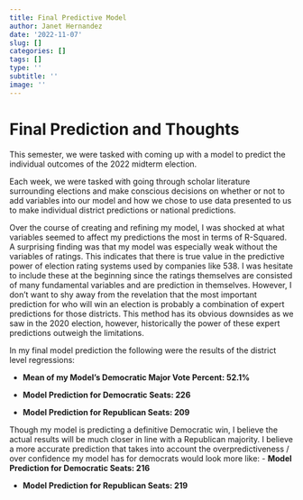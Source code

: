 ```yaml
---
title: Final Predictive Model
author: Janet Hernandez
date: '2022-11-07'
slug: []
categories: []
tags: []
type: ''
subtitle: ''
image: ''
---
```


# Final Prediction and Thoughts # 


This semester, we were tasked with coming up with a model to predict the individual outcomes of the 2022 midterm election. 

Each week, we were tasked with going through scholar literature surrounding elections and make conscious decisions on whether or not to add variables into our model and how we chose to use data presented to us to make individual district predictions or national predictions. 

Over the course of creating and refining my model, I was shocked at what variables seemed to affect my predictions the most in terms of R-Squared. A surprising finding was that my model was especially weak without the variables of ratings. This indicates that there is true value in the predictive power of election rating systems used by companies like 538. I was hesitate to include these at the beginning since the ratings themselves are consisted of many fundamental variables and are prediction in themselves. However, I don't want to shy away from the revelation that the most important prediction for who will win an election is probably a combination of expert predictions for those districts. This method has its obvious downsides as we saw in the 2020 election, however, historically the power of these expert predictions outweigh the limitations. 

In my final model prediction the following were the results of the district level regressions: 

- **Mean of my Model's Democratic Major Vote Percent: 52.1%**

- **Model Prediction for Democratic Seats: 226 **

- **Model Prediction for Republican Seats: 209 **

Though my model is predicting a definitive Democratic win, I believe the actual results will be much closer in line with a Republican majority. I believe a more accurate prediction that takes into account the overpredictiveness / over confidence my model has for democrats would look more like:
- **Model Prediction for Democratic Seats: 216 **

- **Model Prediction for Republican Seats: 219 **





